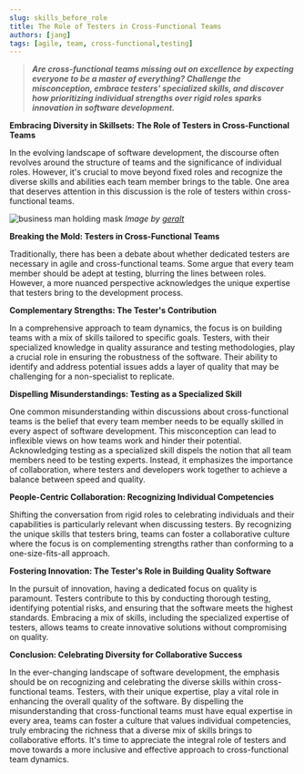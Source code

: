 ```yaml
---
slug: skills_before_role
title: The Role of Testers in Cross-Functional Teams
authors: [jang]
tags: [agile, team, cross-functional,testing]
---
```


>***Are cross-functional teams missing out on excellence by expecting everyone to be a master of everything? Challenge the misconception, embrace testers' specialized skills, and discover how prioritizing individual strengths over rigid roles sparks innovation in software development.***

**Embracing Diversity in Skillsets: The Role of Testers in Cross-Functional Teams**

In the evolving landscape of software development, the discourse often revolves around the structure of teams and the significance of individual roles. However, it's crucial to move beyond fixed roles and recognize the diverse skills and abilities each team member brings to the table. One area that deserves attention in this discussion is the role of testers within cross-functional teams.

![business man holding mask](/img/mask-3829017_1280.jpg)
_Image by [geralt](https://pixabay.com/users/geralt-9301/)_

**Breaking the Mold: Testers in Cross-Functional Teams**

Traditionally, there has been a debate about whether dedicated testers are necessary in agile and cross-functional teams. Some argue that every team member should be adept at testing, blurring the lines between roles. However, a more nuanced perspective acknowledges the unique expertise that testers bring to the development process.

**Complementary Strengths: The Tester's Contribution**

In a comprehensive approach to team dynamics, the focus is on building teams with a mix of skills tailored to specific goals. Testers, with their specialized knowledge in quality assurance and testing methodologies, play a crucial role in ensuring the robustness of the software. Their ability to identify and address potential issues adds a layer of quality that may be challenging for a non-specialist to replicate.

**Dispelling Misunderstandings: Testing as a Specialized Skill**

One common misunderstanding within discussions about cross-functional teams is the belief that every team member needs to be equally skilled in every aspect of software development. This misconception can lead to inflexible views on how teams work and hinder their potential. Acknowledging testing as a specialized skill dispels the notion that all team members need to be testing experts. Instead, it emphasizes the importance of collaboration, where testers and developers work together to achieve a balance between speed and quality.

**People-Centric Collaboration: Recognizing Individual Competencies**

Shifting the conversation from rigid roles to celebrating individuals and their capabilities is particularly relevant when discussing testers. By recognizing the unique skills that testers bring, teams can foster a collaborative culture where the focus is on complementing strengths rather than conforming to a one-size-fits-all approach.

**Fostering Innovation: The Tester's Role in Building Quality Software**

In the pursuit of innovation, having a dedicated focus on quality is paramount. Testers contribute to this by conducting thorough testing, identifying potential risks, and ensuring that the software meets the highest standards. Embracing a mix of skills, including the specialized expertise of testers, allows teams to create innovative solutions without compromising on quality.

**Conclusion: Celebrating Diversity for Collaborative Success**

In the ever-changing landscape of software development, the emphasis should be on recognizing and celebrating the diverse skills within cross-functional teams. Testers, with their unique expertise, play a vital role in enhancing the overall quality of the software. By dispelling the misunderstanding that cross-functional teams must have equal expertise in every area, teams can foster a culture that values individual competencies, truly embracing the richness that a diverse mix of skills brings to collaborative efforts. It's time to appreciate the integral role of testers and move towards a more inclusive and effective approach to cross-functional team dynamics.